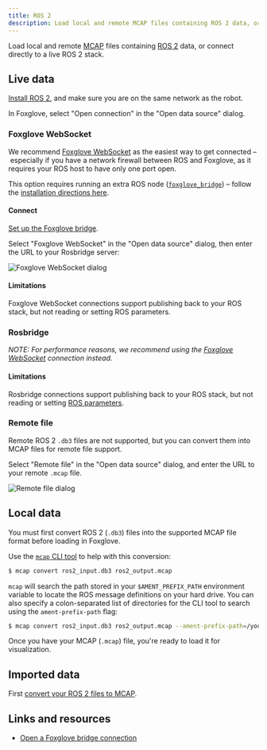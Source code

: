 ```yaml
---
title: ROS 2
description: Load local and remote MCAP files containing ROS 2 data, or connect directly to a live ROS 2 stack.
---
```



Load local and remote [MCAP](https://mcap.dev) files containing [ROS 2](/blog/installing-ros2-humble-on-ubuntu) data, or connect directly to a live ROS 2 stack.

## Live data

[Install ROS 2](https://foxglove.dev/blog/installing-ros2-on-ubuntu), and make sure you are on the same network as the robot.

In Foxglove, select "Open connection" in the "Open data source" dialog.

### Foxglove WebSocket

We recommend [Foxglove WebSocket](#foxglove-websocket) as the easiest way to get connected – especially if you have a network firewall between ROS and Foxglove, as it requires your ROS host to have only one port open.

This option requires running an extra ROS node ([`foxglove_bridge`](https://index.ros.org/p/foxglove_bridge/)) – follow the [installation directions here](/docs/connecting-to-data/ros-foxglove-bridge).

#### Connect

[Set up the Foxglove bridge](/docs/connecting-to-data/ros-foxglove-bridge).

Select "Foxglove WebSocket" in the "Open data source" dialog, then enter the URL to your Rosbridge server:

![Foxglove WebSocket dialog](/img/docs/connecting-to-data/foxglove-websocket.png)

<FoxgloveWebSocketResetDirections />

#### Limitations

Foxglove WebSocket connections support publishing back to your ROS stack, but not reading or setting ROS parameters.

### Rosbridge

_NOTE: For performance reasons, we recommend using the [Foxglove WebSocket](#foxglove-websocket) connection instead._

<RosbridgeDirections rosVersion={2}/>

#### Limitations

Rosbridge connections support publishing back to your ROS stack, but not reading or setting [ROS parameters](https://github.com/foxglove/studio/issues/1662).

### Remote file

Remote ROS 2 `.db3` files are not supported, but you can convert them into MCAP files for remote file support.

Select "Remote file" in the "Open data source" dialog, and enter the URL to your remote `.mcap` file.

![Remote file dialog](/img/docs/connecting-to-data/remote-file.png)

<CorsDirections />

## Local data

You must first convert ROS 2 (`.db3`) files into the supported MCAP file format before loading in Foxglove.

Use the [`mcap` CLI tool](https://github.com/foxglove/mcap/tree/main/go/cli/mcap) to help with this conversion:

```bash
$ mcap convert ros2_input.db3 ros2_output.mcap
```

`mcap` will search the path stored in your `$AMENT_PREFIX_PATH` environment variable to locate the ROS message definitions on your hard drive. You can also specify a colon-separated list of directories for the CLI tool to search using the `ament-prefix-path` flag:

```bash
$ mcap convert ros2_input.db3 ros2_output.mcap --ament-prefix-path=/your/first/directory;/your/second/directory
```

Once you have your MCAP (`.mcap`) file, you're ready to load it for visualization.

<LocalDataDirections/>

## Imported data

First [convert your ROS 2 files to MCAP](#local-data).

<ImportedDataDirections/>

## Links and resources

- [Open a Foxglove bridge connection](/blog/announcing-the-new-foxglove-bridge-for-live-ros-data)
